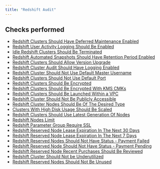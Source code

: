 ```yaml
---
title: "Redshift Audit"
---
```


## Checks performed

- [Redshift Clusters Should Have Deferred Maintenance Enabled](redshiftmonitoring/deferred_maintenance)
- [Redshift User Activity Logging Should Be Enabled](redshiftmonitoring/enable_user_activity_log)
- [Idle Redshift Clusters Should Be Terminated](redshiftmonitoring/idle_redshift_cluster)
- [Redshift Automated Snapshots Should Have Retention Period Enabled](redshiftmonitoring/snapshot_retention_period)
- [Redshift Clusters Should Allow Version Upgrade](redshiftmonitoring/allow_cluster_version_upgrade)
- [Redshift Cluster Audit Should Have Logging Enabled](redshiftmonitoring/audit_logging_enabled)
- [Redshift Cluster Should Not Use Default Master Username](redshiftmonitoring/default_master_username)
- [Redshift Clusters Should Not Use Default Port](redshiftmonitoring/not_using_default_port)
- [Redshift Clusters Should Be Encrypted](redshiftmonitoring/redshift_cluster_encrypted)
- [Redshift Clusters Should Be Encrypted With KMS CMKs](redshiftmonitoring/redshift_cluster_encrypted_with_kms_customer_master_keys)
- [Redshift Clusters Should Be Launched Within a VPC](redshiftmonitoring/redshift_cluster_in_vpc)
- [Redshift Cluster Should Not Be Publicly Accessible](redshiftmonitoring/redshift_cluster_publicly_accessible)
- [Redshift Cluster Nodes Should Be Of The Desired Type](redshiftmonitoring/redshift_desired_node_type)
- [Clusters With High Disk Usage Should Be Scaled](redshiftmonitoring/redshift_disk_space_usage)
- [Redshift Clusters Should Use Latest Generation Of Nodes](redshiftmonitoring/redshift_instance_generation)
- [Redshift Nodes Limit](redshiftmonitoring/redshift_nodes_counts)
- [Redshift Parameter Group Require SSL](redshiftmonitoring/redshift_parameter_group_require_ssl)
- [Redshift Reserved Node Lease Expiration In The Next 30 Days](redshiftmonitoring/redshift_reserved_node_expiry_in_30_days)
- [Redshift Reserved Node Lease Expiration In The Next 7 Days](redshiftmonitoring/redshift_reserved_node_expiry_in_7_days)
- [Redshift Reserved Nodes Should Not Have Status - Payment Failed](redshiftmonitoring/redshift_reserved_node_payment_failed)
- [Redshift Reserved Node Should Not Have Status - Payment Pending](redshiftmonitoring/redshift_reserved_node_payment_pending)
- [Redshift Reserved Node Recent Purchases Should Be Reviewed](redshiftmonitoring/redshift_reserved_node_recent_purchase)
- [Redshift Cluster Should Not be Underutilized](redshiftmonitoring/underutilized_redshift_cluster)
- [Redshift Reserved Nodes Should Not Be Unused](redshiftmonitoring/unused_redshift_reserved_nodes)
